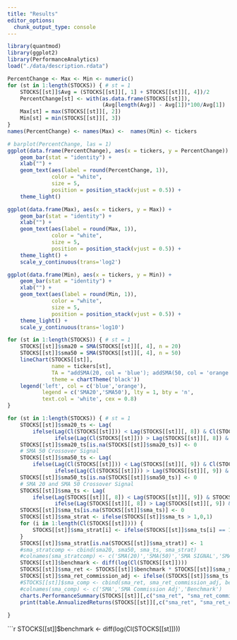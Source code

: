 ```yaml
---
title: "Results"
editor_options: 
  chunk_output_type: console
---
```


```r
library(quantmod)
library(ggplot2)
library(PerformanceAnalytics)
load("./data/description.rdata")
```

```r
PercentChange <- Max <- Min <- numeric()
for (st in 1:length(STOCKS)) { # st = 1
    STOCKS[[st]]$Avg = (STOCKS[[st]][, 1] + STOCKS[[st]][, 4])/2
    PercentChange[st] <- with(as.data.frame(STOCKS[[st]]),
                              (Avg[length(Avg)] - Avg[1])*100/Avg[1])
    Max[st] = max(STOCKS[[st]][, 2])    
    Min[st] = min(STOCKS[[st]][, 3])
}
names(PercentChange) <- names(Max) <-  names(Min) <- tickers
```

```r
# barplot(PercentChange, las = 1)
ggplot(data.frame(PercentChange), aes(x = tickers, y = PercentChange)) + 
    geom_bar(stat = "identity") + 
    xlab("") +
    geom_text(aes(label = round(PercentChange, 1)), 
              color = "white", 
              size = 5,
              position = position_stack(vjust = 0.5)) + 
    theme_light()
```

```r
ggplot(data.frame(Max), aes(x = tickers, y = Max)) + 
    geom_bar(stat = "identity") + 
    xlab("") +
    geom_text(aes(label = round(Max, 1)), 
              color = "white", 
              size = 5,
              position = position_stack(vjust = 0.5)) + 
    theme_light() + 
    scale_y_continuous(trans='log2')

```

```r
ggplot(data.frame(Min), aes(x = tickers, y = Min)) + 
    geom_bar(stat = "identity") + 
    xlab("") +
    geom_text(aes(label = round(Min, 1)), 
              color = "white", 
              size = 5,
              position = position_stack(vjust = 0.5)) + 
    theme_light() + 
    scale_y_continuous(trans='log10')

```

```r
for (st in 1:length(STOCKS)) { # st = 1
    STOCKS[[st]]$sma20 = SMA(STOCKS[[st]][, 4], n = 20)
    STOCKS[[st]]$sma50 = SMA(STOCKS[[st]][, 4], n = 50)
    lineChart(STOCKS[[st]], 
              name = tickers[st],
              TA = "addSMA(20, col = 'blue'); addSMA(50, col = 'orange')",
              theme = chartTheme('black'))
    legend('left', col = c('blue','orange'),
           legend = c('SMA20','SMA50'), lty = 1, bty = 'n',
           text.col = 'white', cex = 0.8)
}
```

```r
for (st in 1:length(STOCKS)) { # st = 1
    STOCKS[[st]]$sma20_ts <- Lag(
        ifelse(Lag(Cl(STOCKS[[st]])) < Lag(STOCKS[[st]][, 8]) & Cl(STOCKS[[st]]) > STOCKS[[st]][, 8],1,
               ifelse(Lag(Cl(STOCKS[[st]])) > Lag(STOCKS[[st]][, 8]) & Cl(STOCKS[[st]]) < STOCKS[[st]][, 8],-1,0)))
    STOCKS[[st]]$sma20_ts[is.na(STOCKS[[st]]$sma20_ts)] <- 0
    # SMA 50 Crossover Signal
    STOCKS[[st]]$sma50_ts <- Lag(
        ifelse(Lag(Cl(STOCKS[[st]])) < Lag(STOCKS[[st]][, 9]) & Cl(STOCKS[[st]]) > STOCKS[[st]][, 9],1,
               ifelse(Lag(Cl(STOCKS[[st]])) > Lag(STOCKS[[st]][, 9]) & Cl(STOCKS[[st]]) < STOCKS[[st]][, 9],-1,0)))
    STOCKS[[st]]$sma50_ts[is.na(STOCKS[[st]]$sma50_ts)] <- 0
    # SMA 20 and SMA 50 Crossover Signal
    STOCKS[[st]]$sma_ts <- Lag(
        ifelse(Lag(STOCKS[[st]][, 8]) < Lag(STOCKS[[st]][, 9]) & STOCKS[[st]][, 8] > STOCKS[[st]][, 9],1,
               ifelse(Lag(STOCKS[[st]][, 8]) > Lag(STOCKS[[st]][, 9]) & STOCKS[[st]][, 8] < STOCKS[[st]][, 9],-1,0)))
    STOCKS[[st]]$sma_ts[is.na(STOCKS[[st]]$sma_ts)] <- 0
    STOCKS[[st]]$sma_strat <- ifelse(STOCKS[[st]]$sma_ts > 1,0,1)
    for (i in 1:length(Cl(STOCKS[[st]]))) {
        STOCKS[[st]]$sma_strat[i] <- ifelse(STOCKS[[st]]$sma_ts[i] == 1,1,ifelse(STOCKS[[st]]$sma_ts[i] == -1,0,STOCKS[[st]]$sma_ts[i - 1]))
    }
    STOCKS[[st]]$sma_strat[is.na(STOCKS[[st]]$sma_strat)] <- 1
    #sma_stratcomp <- cbind(sma20, sma50, sma_ts, sma_strat)
    #colnames(sma_stratcomp) <- c('SMA(20)','SMA(50)','SMA SIGNAL','SMA POSITION')
    STOCKS[[st]]$benchmark <- diff(log(Cl(STOCKS[[st]])))
    STOCKS[[st]]$sma_ret <- STOCKS[[st]]$benchmark * STOCKS[[st]]$sma_strat
    STOCKS[[st]]$sma_ret_commission_adj <- ifelse((STOCKS[[st]]$sma_ts == 1 | STOCKS[[st]]$sma_ts == -1) & STOCKS[[st]]$sma_strat != Lag(STOCKS[[st]]$sma_ts), (STOCKS[[st]]$benchmark - 0.05) * STOCKS[[st]]$sma_strat, STOCKS[[st]]$benchmark*STOCKS[[st]]$sma_strat)
    #STOCKS[[st]]$sma_comp <- cbind(sma_ret, sma_ret_commission_adj, benchmark)
    #colnames(sma_comp) <- c('SMA','SMA Commission Adj','Benchmark')
    charts.PerformanceSummary(STOCKS[[st]][,c("sma_ret", "sma_ret_commission_adj", "benchmark")], main = 'SMA Performance')
    print(table.AnnualizedReturns(STOCKS[[st]][,c("sma_ret", "sma_ret_commission_adj", "benchmark")]))
    
}
```

```r
STOCKS[[st]]$benchmark <- diff(log(Cl(STOCKS[[st]])))
